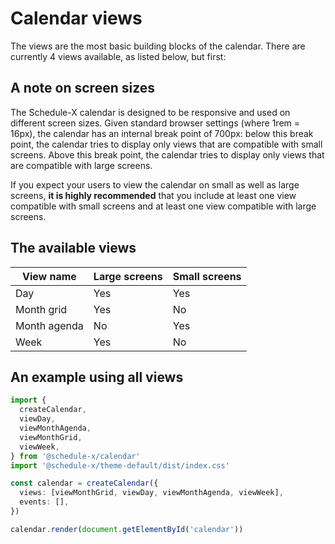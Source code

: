 # Calendar views

The views are the most basic building blocks of the calendar. There are
currently 4 views available, as listed below, but first:

## A note on screen sizes

The Schedule-X calendar is designed to be responsive and used on different
screen sizes. Given standard browser settings (where 1rem = 16px), the
calendar has an internal break point of 700px: below this break point,
the calendar tries to display only views that are compatible with small
screens. Above this break point, the calendar tries to display only views
that are compatible with large screens.

If you expect your users to view the calendar on small as well as large
screens, **it is highly recommended** that you include at least one
view compatible with small screens and at least one view compatible with
large screens.

## The available views

| View name    | Large screens | Small screens |
| ------------ | ------------- | ------------- |
| Day          | Yes           | Yes           |
| Month grid   | Yes           | No            |
| Month agenda | No            | Yes           |
| Week         | Yes           | No            |

## An example using all views

```ts
import {
  createCalendar,
  viewDay,
  viewMonthAgenda,
  viewMonthGrid,
  viewWeek,
} from '@schedule-x/calendar'
import '@schedule-x/theme-default/dist/index.css'

const calendar = createCalendar({
  views: [viewMonthGrid, viewDay, viewMonthAgenda, viewWeek],
  events: [],
})

calendar.render(document.getElementById('calendar'))
```
